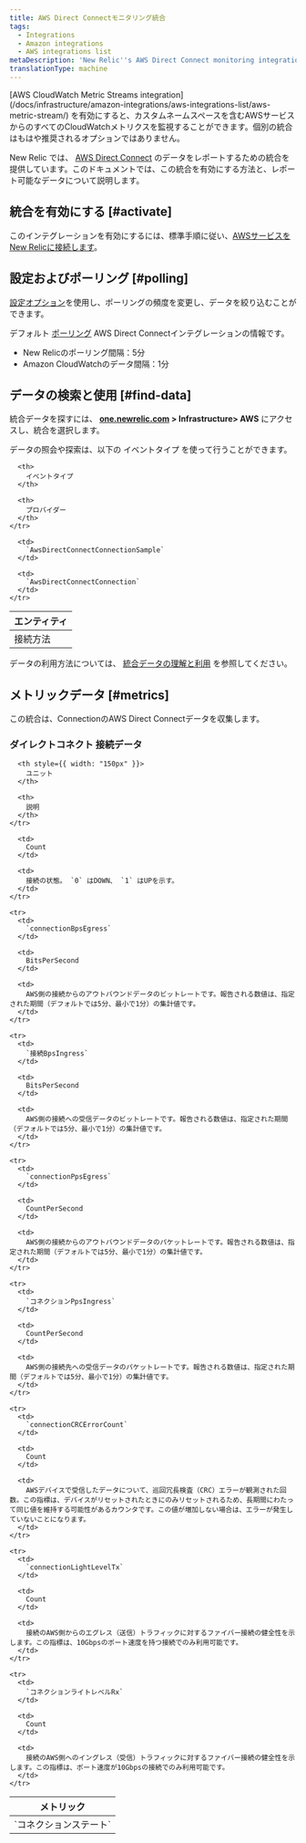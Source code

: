 ```yaml
---
title: AWS Direct Connectモニタリング統合
tags:
  - Integrations
  - Amazon integrations
  - AWS integrations list
metaDescription: 'New Relic''s AWS Direct Connect monitoring integration: what data it reports, and how to enable it.'
translationType: machine
---
```


<Callout variant="important">
  [AWS CloudWatch Metric Streams integration](/docs/infrastructure/amazon-integrations/aws-integrations-list/aws-metric-stream/) を有効にすると、カスタムネームスペースを含むAWSサービスからのすべてのCloudWatchメトリクスを監視することができます。個別の統合はもはや推奨されるオプションではありません。
</Callout>

New Relic では、 [AWS Direct Connect](https://aws.amazon.com/directconnect/) のデータをレポートするための統合を提供しています。このドキュメントでは、この統合を有効にする方法と、レポート可能なデータについて説明します。

## 統合を有効にする [#activate]

このインテグレーションを有効にするには、標準手順に従い、[AWSサービスをNew Relicに接続します](/docs/infrastructure/infrastructure-integrations/getting-started/connect-aws-integrations-infrastructure)。

## 設定およびポーリング [#polling]

[設定オプション](/docs/integrations/new-relic-integrations/getting-started/configure-polling-frequency-data-collection-cloud-integrations)を使用し、ポーリングの頻度を変更し、データを絞り込むことができます。

デフォルト [ポーリング](/docs/infrastructure/amazon-integrations/aws-integrations-list/aws-polling-intervals-infrastructure-integrations) AWS Direct Connectインテグレーションの情報です。

* New Relicのポーリング間隔：5分
* Amazon CloudWatchのデータ間隔：1分

## データの検索と使用 [#find-data]

統合データを探すには、 **[one.newrelic.com](https://one.newrelic.com) > Infrastructure> AWS** にアクセスし、統合を選択します。

[](/docs/using-new-relic/data/understand-data/query-new-relic-data)データの照会や探索は、以下の イベントタイプ を使って行うことができます。[](/docs/insights/use-insights-ui/getting-started/introduction-new-relic-insights#event-type)

<table>
  <thead>
    <tr>
      <th>
        エンティティ
      </th>

      <th>
        イベントタイプ
      </th>

      <th>
        プロバイダー
      </th>
    </tr>
  </thead>

  <tbody>
    <tr>
      <td>
        接続方法
      </td>

      <td>
        `AwsDirectConnectConnectionSample`
      </td>

      <td>
        `AwsDirectConnectConnection`
      </td>
    </tr>
  </tbody>
</table>

データの利用方法については、 [統合データの理解と利用](/docs/infrastructure/integrations/find-use-infrastructure-integration-data) を参照してください。

## メトリックデータ [#metrics]

この統合は、ConnectionのAWS Direct Connectデータを収集します。

### ダイレクトコネクト 接続データ

<table>
  <thead>
    <tr>
      <th style={{ width: "275px" }}>
        メトリック
      </th>

      <th style={{ width: "150px" }}>
        ユニット
      </th>

      <th>
        説明
      </th>
    </tr>
  </thead>

  <tbody>
    <tr>
      <td>
        `コネクションステート`
      </td>

      <td>
        Count
      </td>

      <td>
        接続の状態。 `0` はDOWN、 `1` はUPを示す。
      </td>
    </tr>

    <tr>
      <td>
        `connectionBpsEgress`
      </td>

      <td>
        BitsPerSecond
      </td>

      <td>
        AWS側の接続からのアウトバウンドデータのビットレートです。報告される数値は、指定された期間（デフォルトでは5分、最小で1分）の集計値です。
      </td>
    </tr>

    <tr>
      <td>
        `接続BpsIngress`
      </td>

      <td>
        BitsPerSecond
      </td>

      <td>
        AWS側の接続への受信データのビットレートです。報告される数値は、指定された期間（デフォルトでは5分、最小で1分）の集計値です。
      </td>
    </tr>

    <tr>
      <td>
        `connectionPpsEgress`
      </td>

      <td>
        CountPerSecond
      </td>

      <td>
        AWS側の接続からのアウトバウンドデータのパケットレートです。報告される数値は、指定された期間（デフォルトでは5分、最小で1分）の集計値です。
      </td>
    </tr>

    <tr>
      <td>
        `コネクションPpsIngress`
      </td>

      <td>
        CountPerSecond
      </td>

      <td>
        AWS側の接続先への受信データのパケットレートです。報告される数値は、指定された期間（デフォルトでは5分、最小で1分）の集計値です。
      </td>
    </tr>

    <tr>
      <td>
        `connectionCRCErrorCount`
      </td>

      <td>
        Count
      </td>

      <td>
        AWSデバイスで受信したデータについて、巡回冗長検査（CRC）エラーが観測された回数。この指標は、デバイスがリセットされたときにのみリセットされるため、長期間にわたって同じ値を維持する可能性があるカウンタです。この値が増加しない場合は、エラーが発生していないことになります。
      </td>
    </tr>

    <tr>
      <td>
        `connectionLightLevelTx`
      </td>

      <td>
        Count
      </td>

      <td>
        接続のAWS側からのエグレス（送信）トラフィックに対するファイバー接続の健全性を示します。この指標は、10Gbpsのポート速度を持つ接続でのみ利用可能です。
      </td>
    </tr>

    <tr>
      <td>
        `コネクションライトレベルRx`
      </td>

      <td>
        Count
      </td>

      <td>
        接続のAWS側へのイングレス（受信）トラフィックに対するファイバー接続の健全性を示します。この指標は、ポート速度が10Gbpsの接続でのみ利用可能です。
      </td>
    </tr>
  </tbody>
</table>